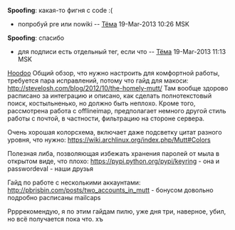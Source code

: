 '''Spoofing''': какая-то фигня с code :(

* попробуй pre или nowiki -- [[User:JB|Тёма]] 19-Mar-2013 10:26 MSK

'''Spoofing''': спасибо

* для подписи есть отдельный тег, если что -- [[User:JB|Тёма]] 19-Mar-2013 11:13 MSK

[[User:Hoodoo|Hoodoo]] Общий обзор, что нужно настроить для комфортной работы, требуется пара исправлений, потому что гайд для макоси: http://stevelosh.com/blog/2012/10/the-homely-mutt/
Там вообще здорово расписано за интеграцию и описано, как сделать полнотекстовый поиск, костыльненько, но должно быть неплохо.
Кроме того, рассмотрена работа с offlineimap, предполагает немного другой стиль работы с почтой, в частности, фильтрацию на стороне сервера.

Очень хорошая колорсхема, включает даже подсветку цитат разного уровня, что нужно: https://wiki.archlinux.org/index.php/Mutt#Colors

Полезная либа, позволяющая избежать хранения паролей от мыла в открытом виде, что плохо: https://pypi.python.org/pypi/keyring - она и passwordeval - наши друзья

Гайд по работе с несколькими аккаунтами: http://pbrisbin.com/posts/two_accounts_in_mutt - бонусом довольно подробно расписаны mailcaps

Ррррекомендую, я по этим гайдам пилю, уже дня три, наверное, убил, но всё получается пока что. хъ